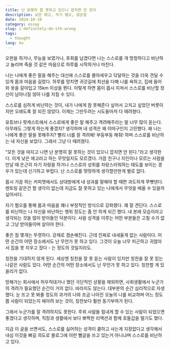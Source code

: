 ```yaml
---
title: 난 분명히 잘 못하고 있으니 깝치면 안 된다
description: 낮은 에고, 자기 혐오, 겸손함
date: 2024-10-10
category: essay
slug: i-definitely-do-sth-wrong
tags:
  - thought
lang: ko
---
```


오판을 하거나, 무능을 보였거나, 후회를 남겼다면 나는 스스로를 개 멍청하다고 비난하고 놀리며 죽을 것 같은 마음으로 하루를 시작하거나 마친다.

나는 나에게 좋은 말을 해주는 대신에 스스로를 몰아세우고 닦달하는 것을 더욱 견딜 수 있게 몸과 마음을 길렀다. 하루를 망치면 귀갓길에 최선을 다해 나를 욕하고, 집에 들어와 옷을 갈아입고 15km 이상을 뛴다. 이렇게 하면 몸이 몹시 지쳐서 스스로를 비난할 정신이 남아나질 않아 나를 지킬 수 있다.

스스로를 심하게 비난하는 것이, 내가 나에게 참 못해준다 싶어서 고치고 싶었던 버릇이지만 오래도록 잘 되진 않았다. 이제는 그만두려는 시도들마저 다 때려쳤다.

유튜브나 팟캐스트에서 스스로에게 좋은 말 해주고 격려해주라는 말 너무 많이 듣는다. 아무래도 그렇게 하는게 좋겠지? 생각하며 내 성격은 왜 이따구인지 고민했다. 왜 나는 나에게 좋은 말을 못해주지? 빨리 너를 잘 격려해! 부둥부둥 해줘! 하며 스스로를 비난하는 내 자신을 보았다. 그래서 그냥 다 때려쳤다.

"모든 것을 따지고 나면 난 분명히 잘 못하는 것이 있으니 깝치면 안 된다."라고 생각한다. 이게 낮은 에고라고 하는 무엇일지도 모르겠다. 가끔 친구나 지인이나 모르는 사람을 만날 때 은근히 자기 자랑을 하거나 스스로의 성취를 자랑스러워하는 태도를 보이는 경우가 있는데 신기하고 부럽다. 난 스스로를 떳떳하게 생각할만한게 별로 없다.

몹시 가끔 하는 커피챗에서도 상대방에게 내 성과를 말해야 할 때면 과도하게 쭈뼛댄다. 멘토링 같은건 할 생각이 없는데 지금도 잘 못하고 있는 나에게서 무엇을 배울 수 있을까 싶어서다.

자기 혐오를 통해 몸과 마음을 꽤나 부정적인 방식으로 강화했다. 꽤 잘 견딘다. 스스로를 비난하는 나 자신을 비난하는 행위 정도는 좀 안 하게 되긴 했다. 내 본래 모습이라고 생각되는 것을 많이 받아들인 덕분이다. 사람 성격을 이루는 어떤 부분들은 고칠 수가 없고 그냥 받아들이며 살아야 한다.

좋은 점 몇개는 뚜렷하다. 강제로 겸손해진다. 근데 진짜로 내새울게 없는 사람이다. 어떤 순간의 어떤 장소에서도 난 무언가 못 하고 있다. 그것이 오늘 너무 피곤하고 귀찮아서 집을 못 치우고 잤다 - 는 정도의 것일지라도.

칭찬을 기대하지 않게 된다. 세상엔 칭찬을 잘 못 듣는 사람이 있지만 칭찬을 잘 못 믿는 나같은 사람도 있다. 어떤 순간의 어떤 장소에서도 난 무언가 못 하고 있다. 칭찬할 게 있을리가 없다.

망해가는 회사에서 허우적대거나 했던 극단적인 상황을 제외하면, 사회생활에서 누군가의 격려가 필요했던 순간이 거의 없다. 바라지도 않는다. 대부분의 순간 심리적으로 자생했다. 눈 뜨고 못 봐줄 정도의 과거의 나와 조금 나아진 오늘의 나를 비교하며 어느 정도쯤 사람이 되었는지 헤아려 보는 것이, 칭찬보다 훨씬 동기부여가 된다.

그래서 누군가를 잘 격려하지도 못한다. 주위 사람들 힘내게 할 수 있는 사람이 되었으면 좋겠다고 생각하며, 직장과 생활에서 보다 뽀짝한 리액션과 함께 호들갑을 떨기도 했다.

지금 이 글을 쓰면서도, 스스로를 싫어하는 성격이 쿨하고 사는게 지장없다고 생각해서 내심 이것을 뻐길 의도로 블로그에 이런 뻘글을 쓰고 있는거 아니냐며 스스로를 비난하고 있다.

